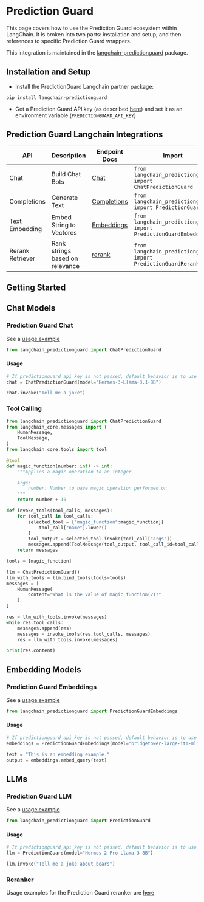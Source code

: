 # Prediction Guard

This page covers how to use the Prediction Guard ecosystem within LangChain.
It is broken into two parts: installation and setup, and then references to specific Prediction Guard wrappers.

This integration is maintained in the [langchain-predictionguard](https://github.com/predictionguard/langchain-predictionguard)
package.

## Installation and Setup

- Install the PredictionGuard Langchain partner package:
```
pip install langchain-predictionguard
```

- Get a Prediction Guard API key (as described [here](https://docs.predictionguard.com/)) and set it as an environment variable (`PREDICTIONGUARD_API_KEY`)

## Prediction Guard Langchain Integrations
|API|Description|Endpoint Docs| Import                                                  | Example Usage                                                                 |
|---|---|---|---------------------------------------------------------|-------------------------------------------------------------------------------|
|Chat|Build Chat Bots|[Chat](https://docs.predictionguard.com/api-reference/api-reference/chat-completions)| `from langchain_predictionguard import ChatPredictionGuard` | [ChatPredictionGuard.ipynb](/docs/integrations/chat/predictionguard)             |
|Completions|Generate Text|[Completions](https://docs.predictionguard.com/api-reference/api-reference/completions)| `from langchain_predictionguard import PredictionGuard` | [PredictionGuard.ipynb](/docs/integrations/llms/predictionguard)                     |
|Text Embedding|Embed String to Vectores|[Embeddings](https://docs.predictionguard.com/api-reference/api-reference/embeddings)| `from langchain_predictionguard import PredictionGuardEmbeddings` | [PredictionGuard.ipynb](/docs/integrations/text_embedding/predictionguard) |
|Rerank Retriever|Rank strings based on relevance|[rerank](https://docs.predictionguard.com/api-reference/api-reference/rerank)|`from langchain_predictionguard import PredictionGuardRerank`|[PredictionGuard.ipynb](/docs/integrations/retrievers/predictionguard)|

## Getting Started

## Chat Models

### Prediction Guard Chat

See a [usage example](/docs/integrations/chat/predictionguard)

```python
from langchain_predictionguard import ChatPredictionGuard
```

#### Usage

```python
# If predictionguard_api_key is not passed, default behavior is to use the `PREDICTIONGUARD_API_KEY` environment variable.
chat = ChatPredictionGuard(model="Hermes-3-Llama-3.1-8B")

chat.invoke("Tell me a joke")
```

### Tool Calling

```python
from langchain_predictionguard import ChatPredictionGuard
from langchain_core.messages import (
    HumanMessage,
    ToolMessage,
)
from langchain_core.tools import tool

@tool
def magic_function(number: int) -> int:
    """Applies a magic operation to an integer

    Args:
        number: Number to have magic operation performed on
    """
    return number + 10

def invoke_tools(tool_calls, messages):
    for tool_call in tool_calls:
        selected_tool = {"magic_function":magic_function}[
            tool_call["name"].lower()
        ]
        tool_output = selected_tool.invoke(tool_call["args"])
        messages.append(ToolMessage(tool_output, tool_call_id=tool_call["id"]))
    return messages

tools = [magic_function]

llm = ChatPredictionGuard()
llm_with_tools = llm.bind_tools(tools=tools)
messages = [
    HumanMessage(
        content="What is the value of magic_function(2)?"
    )
]

res = llm_with_tools.invoke(messages)
while res.tool_calls:
    messages.append(res)
    messages = invoke_tools(res.tool_calls, messages)
    res = llm_with_tools.invoke(messages)

print(res.content)
```

## Embedding Models

### Prediction Guard Embeddings

See a [usage example](/docs/integrations/text_embedding/predictionguard)

```python
from langchain_predictionguard import PredictionGuardEmbeddings
```

#### Usage
```python
# If predictionguard_api_key is not passed, default behavior is to use the `PREDICTIONGUARD_API_KEY` environment variable.
embeddings = PredictionGuardEmbeddings(model="bridgetower-large-itm-mlm-itc")

text = "This is an embedding example."
output = embeddings.embed_query(text)
```

## LLMs

### Prediction Guard LLM

See a [usage example](/docs/integrations/llms/predictionguard)

```python
from langchain_predictionguard import PredictionGuard
```

#### Usage
```python
# If predictionguard_api_key is not passed, default behavior is to use the `PREDICTIONGUARD_API_KEY` environment variable.
llm = PredictionGuard(model="Hermes-2-Pro-Llama-3-8B")

llm.invoke("Tell me a joke about bears")
```

### Reranker

Usage examples for the Prediction Guard reranker are [here](/docs/integrations/retrievers/predictionguard)
